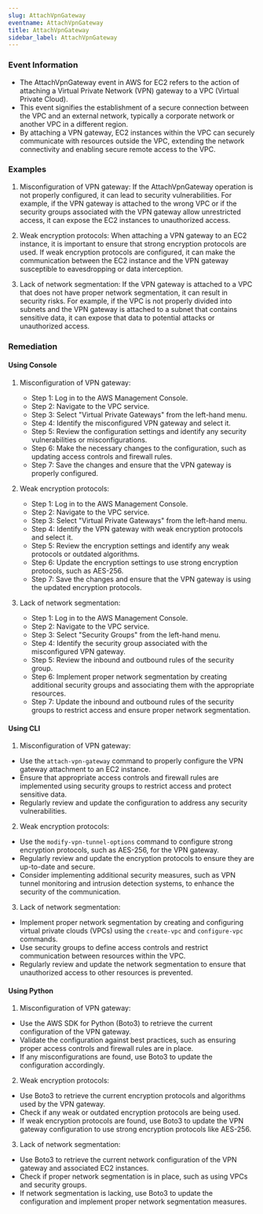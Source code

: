 ```yaml
--- 
slug: AttachVpnGateway
eventname: AttachVpnGateway
title: AttachVpnGateway
sidebar_label: AttachVpnGateway
---
```

                       
### Event Information

- The AttachVpnGateway event in AWS for EC2 refers to the action of attaching a Virtual Private Network (VPN) gateway to a VPC (Virtual Private Cloud).
- This event signifies the establishment of a secure connection between the VPC and an external network, typically a corporate network or another VPC in a different region.
- By attaching a VPN gateway, EC2 instances within the VPC can securely communicate with resources outside the VPC, extending the network connectivity and enabling secure remote access to the VPC.


### Examples

1. Misconfiguration of VPN gateway: If the AttachVpnGateway operation is not properly configured, it can lead to security vulnerabilities. For example, if the VPN gateway is attached to the wrong VPC or if the security groups associated with the VPN gateway allow unrestricted access, it can expose the EC2 instances to unauthorized access.

2. Weak encryption protocols: When attaching a VPN gateway to an EC2 instance, it is important to ensure that strong encryption protocols are used. If weak encryption protocols are configured, it can make the communication between the EC2 instance and the VPN gateway susceptible to eavesdropping or data interception.

3. Lack of network segmentation: If the VPN gateway is attached to a VPC that does not have proper network segmentation, it can result in security risks. For example, if the VPC is not properly divided into subnets and the VPN gateway is attached to a subnet that contains sensitive data, it can expose that data to potential attacks or unauthorized access.

### Remediation

#### Using Console

1. Misconfiguration of VPN gateway:
   - Step 1: Log in to the AWS Management Console.
   - Step 2: Navigate to the VPC service.
   - Step 3: Select "Virtual Private Gateways" from the left-hand menu.
   - Step 4: Identify the misconfigured VPN gateway and select it.
   - Step 5: Review the configuration settings and identify any security vulnerabilities or misconfigurations.
   - Step 6: Make the necessary changes to the configuration, such as updating access controls and firewall rules.
   - Step 7: Save the changes and ensure that the VPN gateway is properly configured.

2. Weak encryption protocols:
   - Step 1: Log in to the AWS Management Console.
   - Step 2: Navigate to the VPC service.
   - Step 3: Select "Virtual Private Gateways" from the left-hand menu.
   - Step 4: Identify the VPN gateway with weak encryption protocols and select it.
   - Step 5: Review the encryption settings and identify any weak protocols or outdated algorithms.
   - Step 6: Update the encryption settings to use strong encryption protocols, such as AES-256.
   - Step 7: Save the changes and ensure that the VPN gateway is using the updated encryption protocols.

3. Lack of network segmentation:
   - Step 1: Log in to the AWS Management Console.
   - Step 2: Navigate to the VPC service.
   - Step 3: Select "Security Groups" from the left-hand menu.
   - Step 4: Identify the security group associated with the misconfigured VPN gateway.
   - Step 5: Review the inbound and outbound rules of the security group.
   - Step 6: Implement proper network segmentation by creating additional security groups and associating them with the appropriate resources.
   - Step 7: Update the inbound and outbound rules of the security groups to restrict access and ensure proper network segmentation.

#### Using CLI

1. Misconfiguration of VPN gateway:
- Use the `attach-vpn-gateway` command to properly configure the VPN gateway attachment to an EC2 instance.
- Ensure that appropriate access controls and firewall rules are implemented using security groups to restrict access and protect sensitive data.
- Regularly review and update the configuration to address any security vulnerabilities.

2. Weak encryption protocols:
- Use the `modify-vpn-tunnel-options` command to configure strong encryption protocols, such as AES-256, for the VPN gateway.
- Regularly review and update the encryption protocols to ensure they are up-to-date and secure.
- Consider implementing additional security measures, such as VPN tunnel monitoring and intrusion detection systems, to enhance the security of the communication.

3. Lack of network segmentation:
- Implement proper network segmentation by creating and configuring virtual private clouds (VPCs) using the `create-vpc` and `configure-vpc` commands.
- Use security groups to define access controls and restrict communication between resources within the VPC.
- Regularly review and update the network segmentation to ensure that unauthorized access to other resources is prevented.

#### Using Python

1. Misconfiguration of VPN gateway:
- Use the AWS SDK for Python (Boto3) to retrieve the current configuration of the VPN gateway.
- Validate the configuration against best practices, such as ensuring proper access controls and firewall rules are in place.
- If any misconfigurations are found, use Boto3 to update the configuration accordingly.

2. Weak encryption protocols:
- Use Boto3 to retrieve the current encryption protocols and algorithms used by the VPN gateway.
- Check if any weak or outdated encryption protocols are being used.
- If weak encryption protocols are found, use Boto3 to update the VPN gateway configuration to use strong encryption protocols like AES-256.

3. Lack of network segmentation:
- Use Boto3 to retrieve the current network configuration of the VPN gateway and associated EC2 instances.
- Check if proper network segmentation is in place, such as using VPCs and security groups.
- If network segmentation is lacking, use Boto3 to update the configuration and implement proper network segmentation measures.


 
